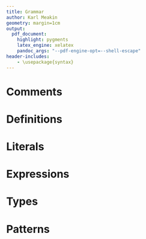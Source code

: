```yaml
---
title: Grammar
author: Karl Meakin
geometry: margin=1cm
output:
  pdf_document:
    highlight: pygments
    latex_engine: xelatex
    pandoc_args: "--pdf-engine-opt=--shell-escape"
header-includes:
    - \usepackage{syntax}
---
```


\renewcommand{\lit}[1]{\texttt{#1}}
\newcommand{\opt}[1]{#1\textsuperscript{?}}
\newcommand{\manyZero}[1]{#1\textsuperscript{*}}
\newcommand{\manyOne}[1]{#1\textsuperscript{+}}

\newcommand{\manyZeroComma}[1]{#1\textsuperscript{,*}}
\newcommand{\manyOneComma}[1]{#1\textsuperscript{,+}}

\newcommand{\lcurly}{\lit{\{}}
\newcommand{\rcurly}{\lit{\}}}

# Comments
\begin{grammar}
<LineComment> ::= \lit{//} \manyZero{<any character>} <newline or end of file>

<BlockComment> ::= \lit{/*} \manyZero{<any character>} \manyZero{<BlockComment>} <any character> \lit{*/}
\end{grammar}

# Definitions
\begin{grammar}
<SourceFile> ::= <Definition>

<Definition> ::= <FnDefinition> | <StructDefinition> | <EnumDefinition> 

<FnDefinition> ::= \lit{fn} <ParamList> <ReturnType> <BlockExpr>

<StructDefinition> ::= \lit{struct} <Ident> \lcurly \manyZero{<Field>} \rcurly

<EnumDefinition> ::= \lit{enum} <Ident> \lcurly \manyZero{<EnumVariant>} \rcurly

<EnumVariant> ::= <Ident> \lcurly \manyZero{<Field>} \rcurly

<Field> ::= <Ident> \lit{:} <Type>
\end{grammar}

# Literals
\begin{grammar}
<Lit> ::= <BoolLit> | <IntLit> | <FloatLit> | <CharLit>

<BooLit> ::= \lit{true} | \lit{false} 

<IntLit> ::= <BinInt> | <DecInt> | <HexInt>

<BinInt> ::= \lit{0b} | \lit{0B}) <BinDigit> \manyZero{<BinDigit_>}

<BinDigit> ::= \lit{0} | \lit{1}

<BinDigit_> ::= <BinDigit> | \lit{_}

<DecInt> ::= <DecDigit> \manyZero{<DecDigit_>}

<DecDigit> ::= \lit{0} | \lit{1} | \lit{2} | \lit{3} | \lit{4} | \lit{5} | \lit{6} | \lit{7} | \lit{8} | \lit{9}

<DecDigit_> ::= <DecDigit> | \lit{_}

<HexInt> ::= (\lit{0x} | \lit{0X}) <HexDigit> \manyZero{<HexDigit_>}

<HexDigit_> ::= <HexDigit> | \lit{_}

<CharLit> ::= <SimpleChar> | <EscapedChar> | <UnicodeChar>

<SimpleChar> ::= \lit{'} <any character except single quote> \lit{'}

<EscapedChar> ::= \verb$'\n'$ | \verb$'\t'$ | \verb$'\\'$ | \verb$'\0'$ | \verb$'\''$ | \verb$'\"'$

<UnicodeChar> ::= \lit{'} (\verb$\u$ | \verb$\U$) <HexDigit> \manyZero{<HexDigit_>} \lit{'}
\end{grammar}

# Expressions
\begin{grammar}
<Expr> ::= <LitExpr> 
\alt <ParenExpr> 
\alt <VarExpr> 
\alt <UnopExpr> 
\alt <BinopExpr> 
\alt <CallExpr> 
\alt <LambdaExpr> 
\alt <IfExpr> 
\alt <LoopExpr> 
\alt <BreakExpr>
\alt <ContinueExpr>
\alt <ReturnExpr>
\alt <TupleExpr>
\alt <StructExpr>
\alt <EnumExpr>
\alt <FieldExpr>
\alt <MatchExpr>
\alt <BlockExpr> 

<LitExpr> ::= <Lit>

<ParenExpr> ::= \lit{(} <Expr> \lit{)}

<VarExpr> ::= <Ident>

<UnopExpr> ::= <Unop> <Expr>

<Unop> ::= \lit{+} | \lit{-}

<BinopExpr> ::= <Expr> <Binop> <Expr>

<Binop> ::= \lit{+} | \lit{-} | \lit{*} | \lit{/} | \lit{=} | \lit{==} | \lit{!=}  | \verb$<$ | \verb$>$ | \verb$<=$ | \verb$>=$ | \verb$||$ | \verb$&&$

<CallExpr> ::= <Expr> \lit{(} \manyZeroComma{<Expr>} \lit{)}

<LambdaExpr> ::= \lit{(} \manyZeroComma{<Pat>} \lit{)} \lit{=>} <Expr>

<IfExpr> ::= \lit{if} <Expr> <BlockExpr> \manyZero{(\lit{else}  <Expr> <BlockExpr>)} \opt{(\lit{else} <BlockExpr>)}

<LoopExpr> ::= \lit{loop} <Expr> <BlockExpr>

<BreakExpr> ::= \lit{break} \opt{<Expr>}

<ContinueExpr> ::= \lit{continue}

<ReturnExpr> ::= \lit{return} \opt{<Expr>}

<TupleExpr> ::= \lit{(} <Expr> \lit{,} \lit{)} | \lit{(} \manyZeroComma{<Expr>} \lit{)}

<StructExpr> ::= <Ident> \lcurly \manyZeroComma{(<Ident> \lit{:} <Expr>)} \rcurly

<EnumExpr> ::= <Ident> \lit{::} <Ident> \lcurly \manyZeroComma{(<Ident> \lit{:} <Expr>)} \rcurly

<FieldExpr> ::= <Expr> \lit{.} (<Ident> | <IntLit>)

<MatchExpr> ::= \lit{match} <Expr> \lcurly \manyZeroComma{<MatchCase>} \rcurly

<MatchCase> ::= <Pat> \lit{=>} <Expr>
\end{grammar}


# Types
\begin{grammar}
<Type> ::= <VarType> 
\alt <InferType>
\alt <TupleType>
\alt <FnType>

<VarType> ::= <Ident>

<InferType> ::= \lit{_}

<TupleType> ::= \lit{(} <Type> \lit{,} \lit{)} | \lit{(} \manyZeroComma{<Type>} \lit{)}

<FnType> ::= \lit{(} <Type>\textsuperscript{,*} \lit{)} \lit{->} <Type>
\end{grammar}


# Patterns
\begin{grammar}
<Pat> ::= <LitPat> 
\alt <VarPat>
\alt <IgnorePat>
\alt <TuplePat>
\alt <StructPat>
\alt <EnumPat>

<LitPat> ::= <Lit>

<VarPat> ::= <Ident>

<IgnorePat> ::= \lit{_}

<TuplePat> ::= \lit{(} <Pat> \lit{,} \lit{)} | \lit{(} \manyZeroComma{<Pat>} \lit{)}

<StructPat> ::= <Ident> \lcurly <FieldPat>\textsuperscript{,*} \rcurly

<EnumExpr> ::= <Ident> \lit{::} <Ident> \lcurly \manyZeroComma{<FieldPat>} \rcurly
\end{grammar}


